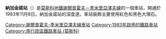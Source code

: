 {{Infobox station
|name          = 納加金諾
|native_name   = Нагатинская
|native_name_lang=ru
|type          = [[莫斯科地鐵|莫斯科地鐵]]車站
|image         = The-Nagatinskaya-Metro.jpg
|image_size    = 
|image_caption = 
|address       = [[南行政區_(莫斯科)|南行政區]]{{link-en|納戈爾諾區|Nagorny District}}或{{link-en|那加蒂諾-薩多夫尼基區|Nagatino-Sadovniki District}}
|borough       = [[莫斯科|莫斯科]]
|country       = [[俄羅斯|俄羅斯]]
|coordinates   = {{coord|55.6830|37.6224|display=inline,title}}
|line          = {{MOSMETRO-bull|9|text=1}}
|other         = 
|structure     = 
|platform      = 1個[[島式月台|島式月台]]
|depth         = {{convert|13.5|m}}
|levels        = 1層
|tracks        = 2條
|parking       = 無
|opened        = {{start date and age|df=yes|1983|11|08}}
|closed        = 
|rebuilt       = 
|ADA           = 
|code          = 144
|owned         = 莫斯科地鐵
|zone          = 
|former        = 
|passengers    = 
|pass_year     = 
|pass_percent  = 
|pass_system   = 
|mpassengers   = 
|services      = 
|map_type      = Moscow Ring Road
|AlternativeMap= Moscow map MKAD grayscale.png
|map_overlay   = Moscow metro map including line 14.svg
|map_caption   = 
|route_map     = 
|map_state     = collapsed
}}
'''納加金諾站'''（{{lang-rus|Нагатинская|Nagatinskaya}}）是[[莫斯科地鐵|莫斯科地鐵]][[謝爾普霍夫－季米里亞澤夫線|謝爾普霍夫－季米里亞澤夫線]]的一個車站，開通於1983年11月8日。納加金諾站的深度達{{Convert|13.5|m|ft|precision=0}}。車站裝飾主要使用紅色和黑色大理石。
{{謝爾普霍夫－季米里亞澤夫線}}
[[Category:謝爾普霍夫-季米里亞澤夫線車站|Category:謝爾普霍夫-季米里亞澤夫線車站]]
[[Category:1983年啟用的鐵路車站|Category:1983年啟用的鐵路車站]]
[[Category:南行政區鐵路車站_(莫斯科)|Category:南行政區鐵路車站 (莫斯科)]]